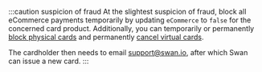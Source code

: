 :::caution suspicion of fraud
At the slightest suspicion of fraud, block all eCommerce payments temporarily by updating `eCommerce` to `false` for the concerned card product.
Additionally, you can temporarily or permanently [block physical cards](../cards/physical/guide-block-unblock.mdx) and permanently [cancel virtual cards](../cards/virtual/guide-cancel.mdx).

The cardholder then needs to email support@swan.io, after which Swan can issue a new card.
:::